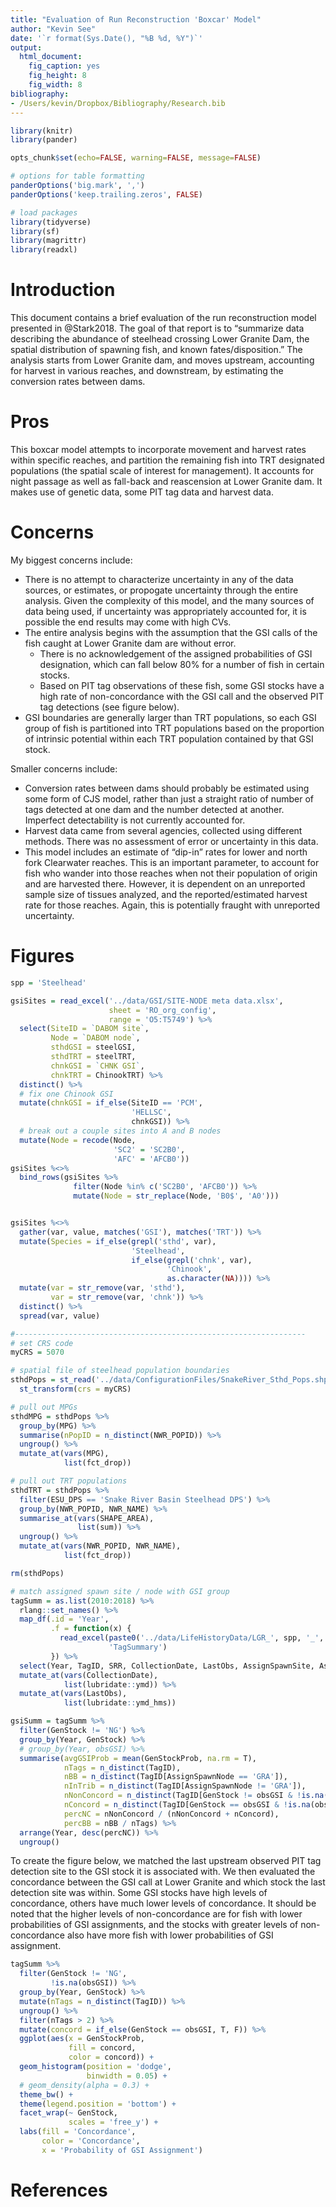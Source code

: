 ```yaml
---
title: "Evaluation of Run Reconstruction 'Boxcar' Model"
author: "Kevin See"
date: '`r format(Sys.Date(), "%B %d, %Y")`'
output: 
  html_document:
    fig_caption: yes
    fig_height: 8
    fig_width: 8
bibliography:
- /Users/kevin/Dropbox/Bibliography/Research.bib
---
```


```r
library(knitr)
library(pander)

opts_chunk$set(echo=FALSE, warning=FALSE, message=FALSE)

# options for table formatting
panderOptions('big.mark', ',')
panderOptions('keep.trailing.zeros', FALSE)

# load packages
library(tidyverse)
library(sf)
library(magrittr)
library(readxl)

```

# Introduction

This document contains a brief evaluation of the run reconstruction model presented in @Stark2018. The goal of that report is to "summarize data describing the abundance of steelhead crossing Lower Granite Dam, the spatial distribution of spawning fish, and known fates/disposition." The analysis starts from Lower Granite dam, and moves upstream, accounting for harvest in various reaches, and downstream, by estimating the conversion rates between dams. 

# Pros

This boxcar model attempts to incorporate movement and harvest rates within specific reaches, and partition the remaining fish into TRT designated populations (the spatial scale of interest for management). It accounts for night passage as well as fall-back and reascension at Lower Granite dam. It makes use of genetic data, some PIT tag data and harvest data. 

# Concerns

My biggest concerns include:

* There is no attempt to characterize uncertainty in any of the data sources, or estimates, or propogate uncertainty through the entire analysis. Given the complexity of this model, and the many sources of data being used, if uncertainty was appropriately accounted for, it is possible the end results may come with high CVs.
* The entire analysis begins with the assumption that the GSI calls of the fish caught at Lower Granite dam are without error.
    * There is no acknowledgement of the assigned probabilities of GSI designation, which can fall below 80% for a number of fish in certain stocks.
    * Based on PIT tag observations of these fish, some GSI stocks have a high rate of non-concordance with the GSI call and the observed PIT tag detections (see figure below).
* GSI boundaries are generally larger than TRT populations, so each GSI group of fish is partitioned into TRT populations based on the proportion of intrinsic potential within each TRT population contained by that GSI stock. 

Smaller concerns include:

* Conversion rates between dams should probably be estimated using some form of CJS model, rather than just a straight ratio of number of tags detected at one dam and the number detected at another. Imperfect detectability is not currently accounted for.
* Harvest data came from several agencies, collected using different methods. There was no assessment of error or uncertainty in this data.
* This model includes an estimate of "dip-in" rates for lower and north fork Clearwater reaches. This is an important parameter, to account for fish who wander into those reaches when not their population of origin and are harvested there. However, it is dependent on an unreported sample size of tissues analyzed, and the reported/estimated harvest rate for those reaches. Again, this is potentially fraught with unreported uncertainty.  

# Figures

```r
spp = 'Steelhead'

gsiSites = read_excel('../data/GSI/SITE-NODE meta data.xlsx',
                      sheet = 'RO_org_config',
                      range = 'O5:T5749') %>%
  select(SiteID = `DABOM site`,
         Node = `DABOM node`,
         sthdGSI = steelGSI,
         sthdTRT = steelTRT,
         chnkGSI = `CHNK GSI`,
         chnkTRT = ChinookTRT) %>%
  distinct() %>%
  # fix one Chinook GSI
  mutate(chnkGSI = if_else(SiteID == 'PCM',
                           'HELLSC',
                           chnkGSI)) %>%
  # break out a couple sites into A and B nodes
  mutate(Node = recode(Node,
                       'SC2' = 'SC2B0',
                       'AFC' = 'AFCB0'))
gsiSites %<>%
  bind_rows(gsiSites %>%
              filter(Node %in% c('SC2B0', 'AFCB0')) %>%
              mutate(Node = str_replace(Node, 'B0$', 'A0')))


gsiSites %<>%
  gather(var, value, matches('GSI'), matches('TRT')) %>%
  mutate(Species = if_else(grepl('sthd', var),
                           'Steelhead',
                           if_else(grepl('chnk', var),
                                   'Chinook',
                                   as.character(NA)))) %>%
  mutate(var = str_remove(var, 'sthd'),
         var = str_remove(var, 'chnk')) %>%
  distinct() %>%
  spread(var, value)

#-----------------------------------------------------------------
# set CRS code
myCRS = 5070

# spatial file of steelhead population boundaries
sthdPops = st_read('../data/ConfigurationFiles/SnakeRiver_Sthd_Pops.shp') %>%
  st_transform(crs = myCRS)

# pull out MPGs
sthdMPG = sthdPops %>%
  group_by(MPG) %>%
  summarise(nPopID = n_distinct(NWR_POPID)) %>%
  ungroup() %>%
  mutate_at(vars(MPG),
            list(fct_drop))

# pull out TRT populations
sthdTRT = sthdPops %>%
  filter(ESU_DPS == 'Snake River Basin Steelhead DPS') %>%
  group_by(NWR_POPID, NWR_NAME) %>%
  summarise_at(vars(SHAPE_AREA),
               list(sum)) %>%
  ungroup() %>%
  mutate_at(vars(NWR_POPID, NWR_NAME),
            list(fct_drop))

rm(sthdPops)

# match assigned spawn site / node with GSI group
tagSumm = as.list(2010:2018) %>%
  rlang::set_names() %>%
  map_df(.id = 'Year',
         .f = function(x) {
           read_excel(paste0('../data/LifeHistoryData/LGR_', spp, '_', x[1], '.xlsx'),
                      'TagSummary')
         }) %>%
  select(Year, TagID, SRR, CollectionDate, LastObs, AssignSpawnSite, AssignSpawnNode, LGDFLmm, GenSex, GenStock, GenStockProb, BioScaleFinalAge, BiosamplesValid, nRec:MPG) %>%
  mutate_at(vars(CollectionDate),
            list(lubridate::ymd)) %>%
  mutate_at(vars(LastObs),
            list(lubridate::ymd_hms))

gsiSumm = tagSumm %>%
  filter(GenStock != 'NG') %>%
  group_by(Year, GenStock) %>%
  # group_by(Year, obsGSI) %>%
  summarise(avgGSIProb = mean(GenStockProb, na.rm = T),
            nTags = n_distinct(TagID),
            nBB = n_distinct(TagID[AssignSpawnNode == 'GRA']),
            nInTrib = n_distinct(TagID[AssignSpawnNode != 'GRA']),
            nNonConcord = n_distinct(TagID[GenStock != obsGSI & !is.na(obsGSI)]),
            nConcord = n_distinct(TagID[GenStock == obsGSI & !is.na(obsGSI)]),
            percNC = nNonConcord / (nNonConcord + nConcord),
            percBB = nBB / nTags) %>%
  arrange(Year, desc(percNC)) %>%
  ungroup()
```

To create the figure below, we matched the last upstream observed PIT tag detection site to the GSI stock it is associated with. We then evaluated the concordance between the GSI call at Lower Granite and which stock the last detection site was within. Some GSI stocks have high levels of concordance, others have much lower levels of concordance. It should be noted that the higher levels of non-concordance are for fish with lower probabilities of GSI assignments, and the stocks with greater levels of non-concordance also have more fish with lower probabilities of GSI assignment. 

```r
tagSumm %>%
  filter(GenStock != 'NG',
         !is.na(obsGSI)) %>%
  group_by(Year, GenStock) %>%
  mutate(nTags = n_distinct(TagID)) %>%
  ungroup() %>%
  filter(nTags > 2) %>%
  mutate(concord = if_else(GenStock == obsGSI, T, F)) %>%
  ggplot(aes(x = GenStockProb,
             fill = concord,
             color = concord)) +
  geom_histogram(position = 'dodge',
                 binwidth = 0.05) +
  # geom_density(alpha = 0.3) +
  theme_bw() +
  theme(legend.position = 'bottom') +
  facet_wrap(~ GenStock,
             scales = 'free_y') +
  labs(fill = 'Concordance',
       color = 'Concordance',
       x = 'Probability of GSI Assignment')
```


# References

